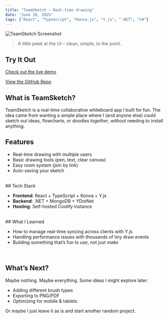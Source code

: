 ```yaml
---
title: "TeamSketch – Real-time drawing"
date: "June 10, 2025"
tags: ["React", "TypeScript", "Konva.js", "Y.js", ".NET", "C#"]
---
```


![TeamSketch Screenshot](https://imgur.com/4rdRkqk.png)
> A little peek at the UI – clean, simple, to the point.

##  Try It Out

[ Check out the live demo](soon)

[ View the GitHub Repo](https://github.com/hajduty/teamsketch)

##  What is TeamSketch?

TeamSketch is a real-time collaborative whiteboard app I built for fun. The idea came from wanting a simple place where I (and anyone else) could sketch out ideas, flowcharts, or doodles *together*, without needing to install anything.

## Features

-  Real-time drawing with multiple users
-  Basic drawing tools (pen, text, clear canvas)
-  Easy room system (join by link)
-  Auto-saving your sketch

<br/>
##  Tech Stack

- **Frontend**: React + TypeScript + Konva + Y.js  
- **Backend**: .NET + MongoDB + YDotNet  
- **Hosting**: Self-hosted Coolify instance
<br/>
##  What I Learned

- How to manage real-time syncing across clients with Y.js
- Handling performance issues with thousands of tiny draw events
- Building something that’s fun to *use*, not just *make*
<br/>

##  What’s Next?
Maybe nothing. Maybe everything. Some ideas I might explore later:

- Adding different brush types
- Exporting to PNG/PDF
- Optimizing for mobile & tablets

Or maybe I just leave it as is and start another random project.